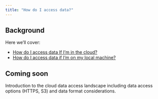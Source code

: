 ```yaml
---
title: "How do I access data?"
---
```


## Background

Here we'll cover: 

- [How do I access data If I'm in the cloud?](if-im-in-the-cloud.qmd)
- [How do I access data if I'm on my local machine?](if-im-local.qmd)

::: {.callout-caution}
## Coming soon
Introduction to the cloud data access landscape including data access options (HTTPS, S3) and data format considerations.
:::